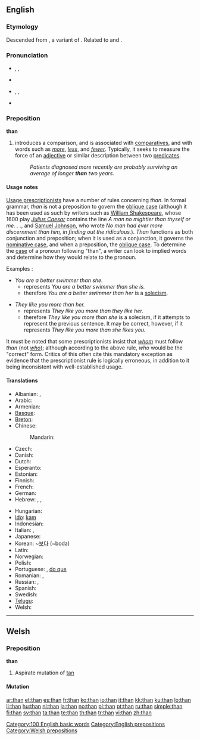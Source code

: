 {{also|thân}}
==English==

{{rank|has|could|our|64|than|some|other|very}}

===Etymology===
Descended from {{etyl|ang}} {{term|þanne|lang=ang}}, a variant of {{term|þonne||then|lang=ang}}. Related to {{etyl|de|-}} {{term|denn||than|lang=de}} and {{term|dann||then|lang=de}}.

===Pronunciation===
* {{qualifier|stressed}} {{enPR|''th''ăn}}, {{IPA|/ðæn/}}, {{SAMPA|/D{n/}}
* {{audio|en-us-than-stressed.ogg|Audio (US), stressed}}
*: {{rhymes|æn}}
* {{qualifier|unstressed}} {{enPR|''th''(ə)n}}, {{IPA|/ðən/|/ðn̩/}}, {{SAMPA|/D@n/|2=/Dn=/}}
* {{audio|en-us-than-unstressed.ogg|Audio (US), unstressed}}

===Preposition===
{{wikipedia}}
'''than'''

# introduces a comparison, and is associated with [[comparative]]s, and with words such as ''[[more]]'', ''[[less]]'', and ''[[fewer]]''. Typically, it seeks to measure the force of an [[adjective]] or similar description between two [[predicate]]s.
#: ''Patients diagnosed more recently are probably surviving an average of longer '''than''' two years.''

====Usage notes====
[[w:Prescription (linguistics)|Usage prescriptionists]] have a number of rules concerning ''than''. In formal grammar, ''than'' is not a preposition to govern the [[oblique case]] (although it has been used as such by writers such as [[w:William Shakespeare|William Shakespeare]], whose 1600 play ''[[w:Julius Caesar (play)|Julius Caesar]]'' contains the line ''A man no mightier than thyself or me. . .'', and [[w:Samuel Johnson|Samuel Johnson]], who wrote ''No man had ever more discernment than him, in finding out the ridiculous.'').  ''Than'' functions as both conjunction and preposition; when it is used as a conjunction, it governs the [[nominative case]], and when a preposition, the [[oblique case]].  To determine the [[case]] of a pronoun following "than", a writer can look to implied words and determine how they would relate to the pronoun.

Examples :

* ''You are a better swimmer than she.''
** represents ''You are a better swimmer than she is.''
** therefore ''You are a better swimmer than her'' is a [[solecism]].

* ''They like you more than her.''
** represents ''They like you more than they like her.''
** therefore ''They like you more than she'' is a solecism, if it attempts to represent the previous sentence.  It may be correct, however, if it represents ''They like you more than she likes you.''

It must be noted that some prescriptionists insist that ''[[whom]]'' must follow ''than'' (not ''[[who]]''); although according to the above rule, ''who'' would be the "correct" form. Critics of this often cite this mandatory exception as evidence that the prescriptionist rule is logically erroneous, in addition to it being inconsistent with well-established usage.

====Translations====
{{trans-top|Introduces a comparison}}
* Albanian: {{t-|sq|se|xs=Albanian}}, {{t-|sq|sesa|xs=Albanian}}
* Arabic: {{t+|ar|من|tr=min}}
* Armenian: {{t-|hy|քան|tr=k’an}}
* [[Basque]]: {{t|eu|baino|xs=Basque}}
* [[Breton]]: {{t+|br|eget|xs=Breton}}
* Chinese:
*: Mandarin: {{t-|cmn|比|tr=bǐ|sc=Hani}}
* Czech: {{t+|cs|než}}
* Danish: {{t-|da|end}}
* Dutch: {{t+|nl|dan}}
* Esperanto: {{t-|eo|ol|xs=Esperanto}}
* Estonian: {{t-|et|kui}}
* Finnish: {{t+|fi|kuin}}
* French: {{t+|fr|que}}
* German: {{t+|de|als}}
* Hebrew: {{t|he|מ־|tr=mi-}}, {{t|he|ממה ש־|tr=mimá she-}}, {{t|he|מאשר|tr=masher}}
{{trans-mid}}
* Hungarian: {{t+|hu|mint}}
* [[Ido]]: [[kam]]
* Indonesian: {{t|id|daripada|xs=Indonesian}}
* Italian: {{t+|it|di}}, {{t+|it|che}}
* Japanese: {{qualifier|...}} {{t-|ja|より|tr=yori}}
* Korean: ~[[보다]] (~boda)
* Latin: {{t+|la|quam}}
* Norwegian: {{t+|no|enn}}
* Polish: {{t+|pl|niż}}
* Portuguese: {{t+|pt|que}}, [[do que]]
* Romanian: {{t-|ro|ca}}, {{t|ro|decat}}
* Russian: {{t+|ru|чем|tr=čem}}, {{t+|ru|нежели|tr=néželi}}
* Spanish: {{t+|es|que}}
* Swedish: {{t+|sv|än}}
* [[Telugu]]: {{t|te|కంటె|tr=kaMTe}}
* Welsh: {{t-|cy|na|xs=Welsh}}
{{trans-bottom}}

[[Category:100 English basic words]]
[[Category:English prepositions]]

----

==Welsh==

===Preposition===
'''than'''

# Aspirate mutation of [[tan#Welsh|tan]]

====Mutation====
{{cy-mut-t|an}}

[[Category:Welsh prepositions]]

[[ar:than]]
[[et:than]]
[[es:than]]
[[fr:than]]
[[ko:than]]
[[io:than]]
[[it:than]]
[[kk:than]]
[[ku:than]]
[[lo:than]]
[[li:than]]
[[hu:than]]
[[nl:than]]
[[ja:than]]
[[no:than]]
[[pl:than]]
[[pt:than]]
[[ru:than]]
[[simple:than]]
[[fi:than]]
[[sv:than]]
[[ta:than]]
[[te:than]]
[[th:than]]
[[tr:than]]
[[vi:than]]
[[zh:than]]